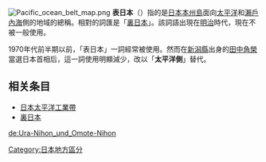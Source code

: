 {{unreferenced|time=2016-10-11T02:01:55+00:00}}
[[File:Pacific_ocean_belt_map.png|thumb]]
'''表日本'''（{{lang-ja|おもてにほん}}）指的是[[日本|日本]][[本州島|本州島]]面向[[太平洋|太平洋]]和[[瀨戶內海|瀨戶內海]]側的地域的總稱。相對的詞匯是「[[裏日本|裏日本]]」。該詞語出現在[[明治|明治]]時代，現在不被一般使用。

1970年代前半期以前，「表日本」一詞經常被使用。然而在[[新潟縣|新潟縣]]出身的[[田中角榮|田中角榮]]當選日本首相后，這一詞使用明顯減少，改以「'''太平洋側'''」替代。

==相关条目==
*[[日本太平洋工業帶|日本太平洋工業帶]]
*[[裏日本|裏日本]]

[[de:Ura-Nihon_und_Omote-Nihon|de:Ura-Nihon_und_Omote-Nihon]]

{{japan-geo-stub}}
[[Category:日本地方區分|Category:日本地方區分]]